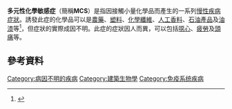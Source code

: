{{Infobox disease
 | Name            = 多元性化學敏感症
 | Image           =
 | Caption         =
 | DiseasesDB      =
 | ICD10           =
 | ICD9            =
 | ICDO            =
 | OMIM            =
 | MedlinePlus     =
 | eMedicineSubj   =
 | eMedicineTopic  =
 | MeshID          = D018777
}}
{{medical}}
'''多元性化學敏感症'''（簡稱'''MCS'''）是指因接觸小量化學品而產生的一系列[[慢性疾病|慢性疾病]][[症狀|症狀]]。誘發此症的化學品可以是[[農藥|農藥]]、[[塑料|塑料]]、[[化學纖維|化學纖維]]、[[人工香料|人工香料]]、[[石油產品|石油產品]]及[[油漆|油漆]]等<ref name=ilrufaq>{{cite web |url=http://www.ilru.org/html/publications/readings_in_IL/MCS.html |title=Frequently Asked Questions about Multiple Chemical Sensitivity |accessdate=2008-03-20 |author=Bob Michaels |year=1998 |quote= |deadurl=yes |archiveurl=https://web.archive.org/web/20080314122659/http://www.ilru.org/html/publications/readings_in_IL/MCS.html |archivedate=2008-03-14 }}</ref>，但症狀的實際成因不明。此症的症狀因人而異，可以包括[[噁心|噁心]]、[[疲勞|疲勞]]及[[頭痛|頭痛]]等。

==參考資料==
{{reflist}}

{{Authority control}}
{{med-stub}}

[[Category:病因不明的疾病|Category:病因不明的疾病]]
[[Category:建築生物學|Category:建築生物學]]
[[Category:免疫系统疾病|Category:免疫系统疾病]]